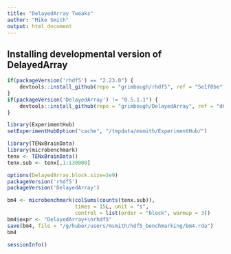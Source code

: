 ```yaml
---
title: "DelayedArray Tweaks"
author: "Mike Smith"
output: html_document
---
```


## Installing developmental version of **DelayedArray**
 
```r

if(packageVersion('rhdf5') == "2.23.0") {
    devtools::install_github(repo = "grimbough/rhdf5", ref = "5e1f0be", quiet = TRUE, force = TRUE)
}
if(packageVersion('DelayedArray') != "0.5.1.1") {
    devtools::install_github(repo = "grimbough/DelayedArray", ref = "d61695b",  quiet = TRUE, force = TRUE)
}

library(ExperimentHub)
setExperimentHubOption("cache", "/tmpdata/msmith/ExperimentHub/")
```

```r
library(TENxBrainData)
library(microbenchmark)
tenx <- TENxBrainData()
tenx.sub <- tenx[,1:130000]
```

```r
options(DelayedArray.block.size=2e9)
packageVersion('rhdf5')
packageVersion('DelayedArray')

bm4 <- microbenchmark(colSums(counts(tenx.sub)), 
                      times = 15L, unit = "s",
                      control = list(order = "block", warmup = 3))
bm4$expr <- "DelayedArray+\nrhdf5"
save(bm4, file = "/g/huber/users/msmith/hdf5_benchmarking/bm4.rda")
bm4
```

```r
sessionInfo()
```